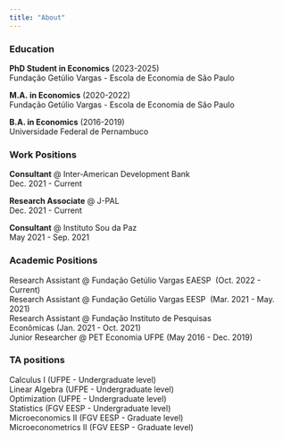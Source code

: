 ---
title: "About"
---

### Education

**PhD Student in Economics** (2023-2025) <br> Fundação Getúlio Vargas - Escola de Economia de São Paulo

**M.A. in Economics** (2020-2022) <br> Fundação Getúlio Vargas - Escola de Economia de São Paulo

**B.A. in Economics** (2016-2019) <br> Universidade Federal de Pernambuco

### Work Positions

**Consultant** \@ Inter-American Development Bank\
Dec. 2021 - Current

**Research Associate** \@ J-PAL\
Dec. 2021 - Current

**Consultant** \@ Instituto Sou da Paz\
May 2021 - Sep. 2021

### Academic Positions

Research Assistant \@ Fundação Getúlio Vargas EAESP  (Oct. 2022 - Current) <br> Research Assistant \@ Fundação Getúlio Vargas EESP  (Mar. 2021 - May. 2021) <br> Research Assistant \@ Fundação Instituto de Pesquisas Econômicas (Jan. 2021 - Oct. 2021)<br> Junior Researcher \@ PET Economia UFPE (May 2016 - Dec. 2019)

### TA positions

Calculus I (UFPE - Undergraduate level) <br> Linear Algebra (UFPE - Undergraduate level) <br> Optimization (UFPE - Undergraduate level) <br> Statistics (FGV EESP - Undergraduate level) <br> Microeconomics II (FGV EESP - Graduate level) <br> Microeconometrics II (FGV EESP - Graduate level)

### 
